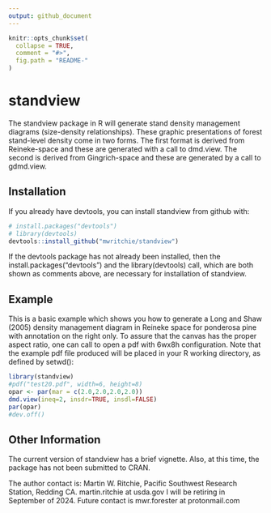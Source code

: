 ```yaml
---
output: github_document
---
```


<!-- README.md is generated from README.Rmd. Please edit that file -->

```r
knitr::opts_chunk$set(
  collapse = TRUE,
  comment = "#>",
  fig.path = "README-"
)
```

# standview

The standview package in R will generate stand density management diagrams (size-density relationships). These graphic presentations of forest stand-level density come in two forms. The first format is derived from Reineke-space and these are generated with a call to dmd.view. The second is derived from Gingrich-space and these are generated by a call to gdmd.view.

## Installation

If you already have devtools, you can install standview from github with:

```r
# install.packages("devtools")
# library(devtools)
devtools::install_github("mwritchie/standview")
```

If the devtools package has not already been installed, then the install.packages("devtools") and the library(devtools) call, which are both shown as comments above, are necessary for installation of standview.

## Example

This is a basic example which shows you how to generate a Long and Shaw (2005) density management diagram in Reineke space for ponderosa pine with annotation on the right only. To assure that the canvas has the proper aspect ratio, one can call to open a pdf with 6wx8h configuration. Note that the example pdf file produced will be placed in your R working directory, as defined by setwd():

```r
library(standview)
#pdf("test20.pdf", width=6, height=8)
opar <- par(mar = c(2.0,2.0,2.0,2.0))
dmd.view(ineq=2, insdr=TRUE, insdl=FALSE)
par(opar)
#dev.off()

```

## Other Information

The current version of standview has a brief vignette. Also, at this time, the package has not been submitted to CRAN.

The author contact is: Martin W. Ritchie, Pacific Southwest Research Station, Redding CA. martin.ritchie at usda.gov I will be retiring in September of 2024. Future contact is mwr.forester at protonmail.com
